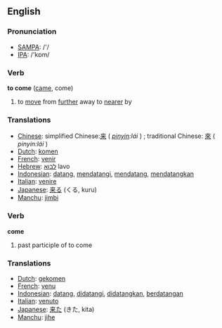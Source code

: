 

==English==


=== Pronunciation ===
*[[w:SAMPA|SAMPA]]: /'/
*[[w:IPA|IPA]]: /'kɒm/

=== Verb ===



'''to come''' ([[came]], come)

# to [[move]] from [[further]] away to [[nearer]] by

=== Translations ===
*[[Chinese]]: simplified Chinese:[[来]] ( ''[[pinyin]]:lái'' ) ; traditional Chinese: [[來]] ( ''pinyin:lái'' ) 
*[[Dutch]]: [[komen]]
*[[French]]: [[venir]]
*[[Hebrew]]: [[לבוא]] lavo
*[[Indonesian]]: [[datang]], [[datang|mendatangi]], [[datang|mendatang]], [[datang|mendatangkan]]
*[[Italian]]: [[venire]]
*[[Japanese]]: [[来る]] (くる, kuru)
*[[Manchu]]: [[jimbi]]

=== Verb ===

'''come'''

# past participle of to come

=== Translations ===
*[[Dutch]]: [[gekomen]]
*[[French]]: [[venu]]
*[[Indonesian]]: [[datang]], [[datang|didatangi]], [[datang|didatangkan]], [[datang|berdatangan]]
*[[Italian]]: [[venuto]]
*[[Japanese]]: [[来た]] (きた, kita)
*[[Manchu]]: [[jihe]]
